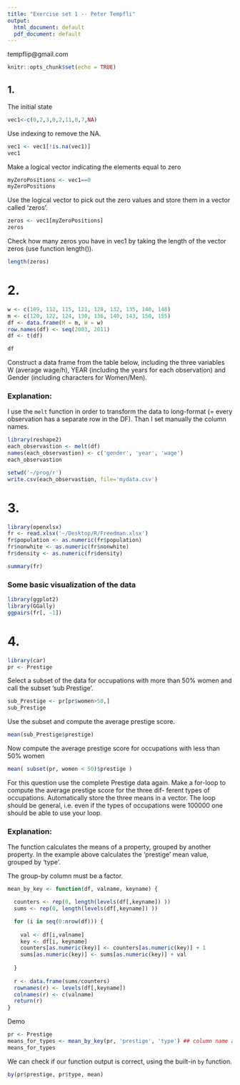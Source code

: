 ```yaml
---
title: "Exercise set 1 -- Peter Tempfli"
output:
  html_document: default
  pdf_document: default
---
```

tempflip@gmail.com

```r
knitr::opts_chunk$set(echo = TRUE)
```



## 1.

The initial state
```r
vec1<-c(0,2,3,0,2,11,0,7,NA)
```



Use indexing to remove the NA.

```r
vec1 <- vec1[!is.na(vec1)]
vec1
```



Make a logical vector indicating the elements equal to zero

```r
myZeroPositions <- vec1==0
myZeroPositions
```



Use the logical vector to pick out the zero values and store them in a vector called ‘zeros’.
```r
zeros <- vec1[myZeroPositions]
zeros
```


Check how many zeros you have in vec1 by taking the length of the vector zeros (use function length()).
```r
length(zeros)
```

# 2.

```r
w <- c(109, 112, 115, 121, 128, 132, 135, 140, 148)
m <- c(120, 122, 124, 130, 136, 140, 143, 150, 155)
df <- data.frame(M = m, W = w)
row.names(df) <- seq(2003, 2011)
df <- t(df)

df
```

Construct a data frame from the table below, including the three variables W (average wage/h), YEAR (including the years for each observation) and Gender (including characters for Women/Men).

### Explanation:
I use the `melt` function in order to transform the data to long-format (= every observation has a separate row in the DF). Than I set manually the column names.

```r
library(reshape2)
each_observastion <- melt(df)
names(each_observastion) <- c('gender', 'year', 'wage')
each_observastion

setwd('~/prog/r')
write.csv(each_observastion, file='mydata.csv')

```

# 3.

``` r
library(openxlsx)
fr <- read.xlsx('~/Desktop/R/Freedman.xlsx')
fr$population <- as.numeric(fr$population)
fr$nonwhite <- as.numeric(fr$nonwhite)
fr$density <- as.numeric(fr$density)

summary(fr)
```

### Some basic visualization of the data

```r
library(ggplot2)
library(GGally)
ggpairs(fr[, -1])
```

# 4.
```r
library(car)
pr <- Prestige

```

Select a subset of the data for occupations with more than 50% women and call the subset ‘sub Prestige’.

```r
sub_Prestige <- pr[pr$women>50,]
sub_Prestige

```
Use the subset and compute the average prestige score.
```r
mean(sub_Prestige$prestige)
```

Now compute the average prestige score for occupations with less
than 50% women
```r
mean( subset(pr, women < 50)$prestige )
```

For this question use the complete Prestige data again. Make a for-loop to compute the average prestige score for the three dif- ferent types of occupations. Automatically store the three means in a vector. The loop should be general, i.e. even if the types of occupations were 100000 one should be able to use your loop.

### Explanation:

The function calculates the means of a property, grouped by another property. In the example above calculates the 'prestige' mean value, grouped by 'type'.

The group-by column must be a factor.


```r

mean_by_key <- function(df, valname, keyname) {

  counters <- rep(0, length(levels(df[,keyname]) ))
  sums <- rep(0, length(levels(df[,keyname]) ))

  for (i in seq(0:nrow(df))) {
    
    val <- df[i,valname]
    key <- df[i, keyname]
    counters[as.numeric(key)] <- counters[as.numeric(key)] + 1 
    sums[as.numeric(key)] <- sums[as.numeric(key)] + val
    
  }
  
  r <- data.frame(sums/counters)
  rownames(r) <- levels(df[,keyname])
  colnames(r) <- c(valname)
  return(r)
}

```

Demo
```r
pr <- Prestige
means_for_types <- mean_by_key(pr, 'prestige', 'type') ## column name and the grouped by are dynamic
means_for_types
```

We can check if our function output is correct, using the built-in `by` function.

```r
by(pr$prestige, pr$type, mean)
```

